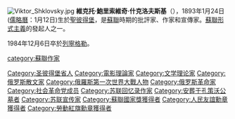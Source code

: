 [[File:Viktor_Shklovsky.jpg|thumb]]
'''維克托·鮑里索維奇·什克洛夫斯基'''（{{lang-ru|'''Виктор Борисович Шкловский'''}}），1893年1月24日 ([[儒略曆|儒略曆]]：1月12日)生於[[聖彼得堡|聖彼得堡]]，是[[蘇聯|蘇聯]]時期的批評家、作家和宣傳家。[[蘇聯形式主義|蘇聯形式主義]]的發起人之一。

1984年12月6日卒於[[列寧格勒|列寧格勒]]。

{{Authority control}}
[[category:蘇聯作家|category:蘇聯作家]]
[[Category:圣彼得堡省人|Category:圣彼得堡省人]]
[[Category:電影理論家|Category:電影理論家]]
[[Category:文学理论家|Category:文学理论家]]
[[Category:俄罗斯散文家|Category:俄罗斯散文家]]
[[Category:俄羅斯第一次世界大戰人物|Category:俄羅斯第一次世界大戰人物]]
[[Category:俄罗斯革命家|Category:俄罗斯革命家]]
[[Category:社会革命党成员|Category:社会革命党成员]]
[[Category:苏联回忆录作家|Category:苏联回忆录作家]]
[[Category:安葬于孔策沃公墓者|Category:安葬于孔策沃公墓者]]
[[Category:苏联宣传家|Category:苏联宣传家]]
[[Category:蘇聯國家獎獲得者|Category:蘇聯國家獎獲得者]]
[[Category:人民友誼勳章獲得者|Category:人民友誼勳章獲得者]]
[[Category:勞動紅旗勳章獲得者|Category:勞動紅旗勳章獲得者]]
